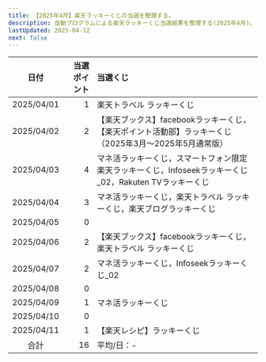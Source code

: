 ```yaml
---
title: 【2025年4月】楽天ラッキーくじの当選を整理する。
description: 自動プログラムによる楽天ラッキーくじ当選結果を整理する(2025年4月)。
lastUpdated: 2025-04-12
next: false
---
```



<CloudinaryImage txt={imageTxt} wid='800'></CloudinaryImage>
<NoteRakutenKuji></NoteRakutenKuji>


| 日付 | 当選ポイント | 当選くじ |
| :---: | ---: | :--- |
| 2025/04/01 | 1 | 楽天トラベル ラッキーくじ |
| 2025/04/02 | 2 | 【楽天ブックス】facebookラッキーくじ，【楽天ポイント活動部】ラッキーくじ（2025年3月〜2025年5月通常版） |
| 2025/04/03 | 4 | マネ活ラッキーくじ，スマートフォン限定 楽天ラッキーくじ，Infoseekラッキーくじ_02，Rakuten TVラッキーくじ |
| 2025/04/04 | 3 | マネ活ラッキーくじ，楽天トラベル ラッキーくじ，楽天ブログラッキーくじ |
| 2025/04/05 | 0 |  |
| 2025/04/06 | 2 | 【楽天ブックス】facebookラッキーくじ，楽天トラベル ラッキーくじ |
| 2025/04/07 | 2 | マネ活ラッキーくじ，Infoseekラッキーくじ_02 |
| 2025/04/08 | 0 |  |
| 2025/04/09 | 1 | マネ活ラッキーくじ |
| 2025/04/10 | 0 |  |
| 2025/04/11 | 1 | 【楽天レシピ】ラッキーくじ |
| 合計 | 16 | 平均/日：- |
